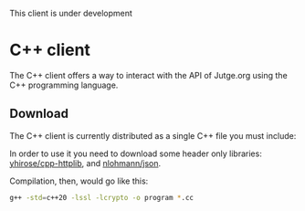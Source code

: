 
<Warning>This client is under development</Warning>

# C++ client

The C++ client offers a way to interact with the API of Jutge.org using the C++ programming language.

## Download

The C++ client is currently distributed as a single C++ file you must include:

<DownloadClientButton 
    href="/api/clients/cpp" filename="jutge_api_client.cpp" />

In order to use it you need to download some header only libraries: [yhirose/cpp-httplib](https://github.com/yhirose/cpp-httplib), and [nlohmann/json](https://github.com/nlohmann/json).

Compilation, then, would go like this:

```bash
g++ -std=c++20 -lssl -lcrypto -o program *.cc 
```

